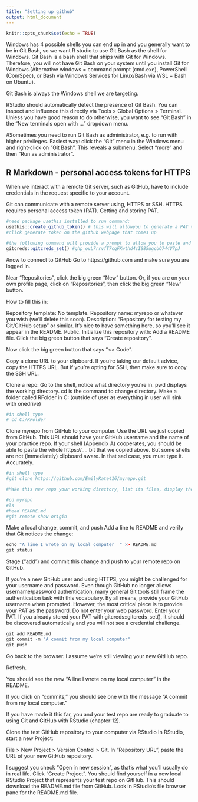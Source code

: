 ```yaml
---
title: "Setting up github"
output: html_document
---
```


```r
knitr::opts_chunk$set(echo = TRUE)

```
Windows has 4 possible shells you can end up in and you generally want to be in Git Bash, so we want R studio to use Git Bash as the shell for Windows. Git Bash is a bash shell that ships with Git for Windows. Therefore, you will not have Git Bash on your system until you install Git for Windows.(Alternative windows = command prompt (cmd.exe), PowerShell (ComSpec), or Bash via Windows Services for Linux/Bash via WSL = Bash on Ubuntu).

Git Bash is always the Windows shell we are targeting.

RStudio should automatically detect the presence of Git Bash. You can inspect and influence this directly via Tools > Global Options > Terminal. Unless you have good reason to do otherwise, you want to see “Git Bash” in the “New terminals open with …” dropdown menu.


#Sometimes you need to run Git Bash as administrator, e.g. to run with higher privileges. Easiest way: click the “Git” menu in the Windows menu and right-click on “Git Bash”. This reveals a submenu. Select “more” and then “Run as administrator”.

## R Markdown - personal access tokens for HTTPS
When we interact with a remote Git server, such as GitHub, have to include credentials in the request specific to your account.

Git can communicate with a remote server using, HTTPS or SSH. HTTPS requires personal access token (PAT).
Getting and storing PAT.

```r
#need package usethis installed to run command:
usethis::create_github_token() # this will allowyou to generate a PAT via github
#click generate token on the github webpage that comes up
```


```r
#the following command will provide a prompt to allow you to paste and store the PAT credentials generated for you
gitcreds::gitcreds_set() #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
```
#now to connect to GitHub
Go to https://github.com and make sure you are logged in.

Near “Repositories”, click the big green “New” button. Or, if you are on your own profile page, click on “Repositories”, then click the big green “New” button.

How to fill this in:

Repository template: No template.
Repository name: myrepo or whatever you wish (we’ll delete this soon).
Description: “Repository for testing my Git/GitHub setup” or similar. It’s nice to have something here, so you’ll see it appear in the README.
Public.
Initialize this repository with: Add a README file.
Click the big green button that says “Create repository”.

Now click the big green button that says “<> Code”.

Copy a clone URL to your clipboard. If you’re taking our default advice, copy the HTTPS URL. But if you’re opting for SSH, then make sure to copy the SSH URL.

Clone a repo:
Go to the shell, notice what directory you’re in. pwd displays the working directory. cd is the command to change directory. Make a folder called RFolder in C: (outside of user as everything in user will sink with onedrive)

```r
#in shell type
# cd C:/RFolder
```
 
Clone myrepo from GitHub to your computer. Use the URL we just copied from GitHub. This URL should have your GitHub username and the name of your practice repo. If your shell (Appendix A) cooperates, you should be able to paste the whole https://.... bit that we copied above. But some shells are not (immediately) clipboard aware. In that sad case, you must type it. Accurately.

```r
#in shell type 
#git clone https://github.com/EmilyKate416/myrepo.git
```

```r
#Make this new repo your working directory, list its files, display the README, and get some information on its connection to GitHub:

#cd myrepo
#ls
#head README.md
#git remote show origin
```

Make a local change, commit, and push
Add a line to README and verify that Git notices the change:
```r

echo "A line I wrote on my local computer  " >> README.md
git status
```
Stage (“add”) and commit this change and push to your remote repo on GitHub.

If you’re a new GitHub user and using HTTPS, you might be challenged for your username and password. Even though GitHub no longer allows username/password authentication, many general Git tools still frame the authentication task with this vocabulary. By all means, provide your GitHub username when prompted. However, the most critical piece is to provide your PAT as the password. Do not enter your web password. Enter your PAT. If you already stored your PAT with gitcreds::gitcreds_set(), it should be discovered automatically and you will not see a credential challenge.

```r
git add README.md
git commit -m "A commit from my local computer"
git push
```

Go back to the browser. I assume we’re still viewing your new GitHub repo.

Refresh.

You should see the new “A line I wrote on my local computer” in the README.

If you click on “commits,” you should see one with the message “A commit from my local computer.”

If you have made it this far, you and your test repo are ready to graduate to using Git and GitHub with RStudio (chapter 12).

Clone the test GitHub repository to your computer via RStudio
In RStudio, start a new Project:

File > New Project > Version Control > Git. In “Repository URL”, paste the URL of your new GitHub repository. 

I suggest you check “Open in new session”, as that’s what you’ll usually do in real life.
Click “Create Project”.
You should find yourself in a new local RStudio Project that represents your test repo on GitHub. This should download the README.md file from GitHub. Look in RStudio’s file browser pane for the README.md file.